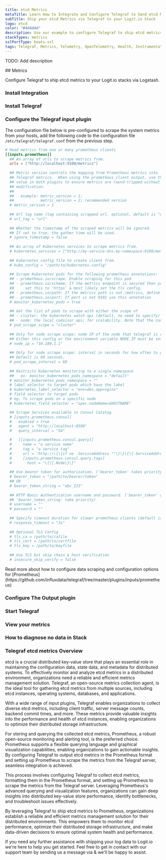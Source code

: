 ```yaml
---
title: etcd Metrics
metaTitle: Learn How to Integrate and Configure Telegraf to Send etcd Metrics
subTitle: Ship your etcd Metrics via Telegraf to your Logit.io Stack
logo: etcd
color: "#4d4d4d"
description: Use our example to configure Telegraf to ship etcd metrics to your Logit.io stacks. Configure Telegraf to send etcd metrics to Logstash or Elastic.
stackTypes: metrics
sslPortType: beats-ssl
tags: Telegraf, Metrics, Telemetry, OpenTelemetry, Health, Instrumentation, etcd, Prometheus, Distributed System, Key-Value Store, Etcd
---
```


TODO: Add description

<Steps>
  ## Metrics

  Configure Telegraf to ship etcd metrics to your Logit.io stacks via Logstash.
  
  ### Install Integration
  <InstallIntegration/>

  ### Install Telegraf

  <InstallTelegraf />

  ### Configure the Telegraf input plugin

  The configuration file below is pre-configured to scrape the system metrics from your hosts, add the following code to the configuration file `/etc/telegraf/telegraf.conf` from the previous step.

  ```toml copy
  # Read metrics from one or many prometheus clients
  [[inputs.prometheus]]
    ## An array of urls to scrape metrics from.
    urls = ["http://localhost:9100/metrics"]
    
    ## Metric version controls the mapping from Prometheus metrics into
    ## Telegraf metrics.  When using the prometheus_client output, use the same
    ## value in both plugins to ensure metrics are round-tripped without
    ## modification.
    ##
    ##   example: metric_version = 1; 
    ##            metric_version = 2; recommended version
    # metric_version = 1
    
    ## Url tag name (tag containing scrapped url. optional, default is "url")
    # url_tag = "url"
    
    ## Whether the timestamp of the scraped metrics will be ignored.
    ## If set to true, the gather time will be used.
    # ignore_timestamp = false
    
    ## An array of Kubernetes services to scrape metrics from.
    # kubernetes_services = ["http://my-service-dns.my-namespace:9100/metrics"]
    
    ## Kubernetes config file to create client from.
    # kube_config = "/path/to/kubernetes.config"
    
    ## Scrape Kubernetes pods for the following prometheus annotations:
    ## - prometheus.io/scrape: Enable scraping for this pod
    ## - prometheus.io/scheme: If the metrics endpoint is secured then you will need to
    ##     set this to 'https' & most likely set the tls config.
    ## - prometheus.io/path: If the metrics path is not /metrics, define it with this annotation.
    ## - prometheus.io/port: If port is not 9102 use this annotation
    # monitor_kubernetes_pods = true
    
    ## Get the list of pods to scrape with either the scope of
    ## - cluster: the kubernetes watch api (default, no need to specify)
    ## - node: the local cadvisor api; for scalability. Note that the config node_ip or the environment variable NODE_IP must be set to the host IP.
    # pod_scrape_scope = "cluster"
    
    ## Only for node scrape scope: node IP of the node that telegraf is running on.
    ## Either this config or the environment variable NODE_IP must be set.
    # node_ip = "10.180.1.1"
    
    ## Only for node scrape scope: interval in seconds for how often to get updated pod list for scraping.
    ## Default is 60 seconds.
    # pod_scrape_interval = 60
    
    ## Restricts Kubernetes monitoring to a single namespace
    ##   ex: monitor_kubernetes_pods_namespace = "default"
    # monitor_kubernetes_pods_namespace = ""
    # label selector to target pods which have the label
    # kubernetes_label_selector = "env=dev,app=nginx"
    # field selector to target pods
    # eg. To scrape pods on a specific node
    # kubernetes_field_selector = "spec.nodeName=$HOSTNAME"

    ## Scrape Services available in Consul Catalog
    # [inputs.prometheus.consul]
    #   enabled = true
    #   agent = "http://localhost:8500"
    #   query_interval = "5m"

    #   [[inputs.prometheus.consul.query]]
    #     name = "a service name"
    #     tag = "a service tag"
    #     url = 'http://\{\{if ne .ServiceAddress ""\}\}\{\{.ServiceAddress\}\}\{\{.Address\}\}:\{\{.ServicePort\}\}/\{\{.\}\}metrics'
    #     [inputs.prometheus.consul.query.tags]
    #       host = "\{\{.Node\}\}"
    
    ## Use bearer token for authorization. ('bearer_token' takes priority)
    # bearer_token = "/path/to/bearer/token"
    ## OR
    # bearer_token_string = "abc_123"
    
    ## HTTP Basic Authentication username and password. ('bearer_token' and
    ## 'bearer_token_string' take priority)
    # username = ""
    # password = ""
    
    ## Specify timeout duration for slower prometheus clients (default is 3s)
    # response_timeout = "3s"
    
    ## Optional TLS Config
    # tls_ca = /path/to/cafile
    # tls_cert = /path/to/certfile
    # tls_key = /path/to/keyfile
    
    ## Use TLS but skip chain & host verification
    # insecure_skip_verify = false
  ```

  <Callout type="info">
    Read more about how to configure data scraping and configuration options for [Prometheus](https://github.com/influxdata/telegraf/tree/master/plugins/inputs/prometheus)
  </Callout>

  ### Configure The Output plugin

  <TelegrafOutputPlugin />

  ### Start Telegraf

  <StartTelegraf />

  ### View your metrics
  <LaunchStack source="etcd_Metrics_via_Telegraf" utmMedium="metrics" utmCampaign="telegraf-etcd-metrics" />

  ### How to diagnose no data in Stack

  <DiagnoseNoData />

</Steps>

### Telegraf etcd metrics Overview

etcd is a crucial distributed key-value store that plays an essential role in maintaining the configuration data, state data, and metadata for 
distributed systems. To effectively monitor and analyze etcd metrics in a distributed environment, organizations need a reliable and efficient 
metrics management solution. Telegraf, an open-source metrics collection agent, is the ideal tool for gathering etcd metrics from multiple 
sources, including etcd instances, operating systems, databases, and applications.

With a wide range of input plugins, Telegraf enables organizations to collect diverse etcd metrics, including client traffic, server message 
counts, backend commit times, and more. These metrics provide valuable insights into the performance and health of etcd instances, enabling 
organizations to optimize their distributed storage infrastructure.

For storing and querying the collected etcd metrics, Prometheus, a robust open-source monitoring and alerting tool, is the preferred choice. 
Prometheus supports a flexible querying language and graphical visualization capabilities, enabling organizations to gain actionable insights. 
By configuring Telegraf to output etcd metrics in the Prometheus format and setting up Prometheus to scrape the metrics from the Telegraf server, 
seamless integration is achieved.

This process involves configuring Telegraf to collect etcd metrics, formatting them in the Prometheus format, and setting up Prometheus to scrape 
the metrics from the Telegraf server. Leveraging Prometheus's advanced querying and visualization features, organizations can gain deep insights 
into distributed key-value store performance, identify bottlenecks, and troubleshoot issues effectively.

By leveraging Telegraf to ship etcd metrics to Prometheus, organizations establish a reliable and efficient metrics management solution for their 
distributed environments. This empowers them to monitor etcd performance, optimize their distributed storage infrastructure, and make data-driven 
decisions to ensure optimal system health and performance.

If you need any further assistance with shipping your log data to Logit.io we're here to help you get started. Feel free to get in contact with 
our support team by sending us a message via <IntercomButton text="live chat" /> & we'll be happy to assist.